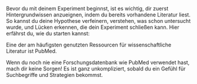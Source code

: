 Bevor du mit deinem Experiment beginnst, ist es wichtig, dir zuerst Hintergrundwissen anzueignen, indem du bereits vorhandene Literatur liest. So kannst du deine Hypothese verfeinern, verstehen, was schon untersucht wurde, und Lücken erkennen, die dein Experiment schließen kann. Hier erfährst du, wie du starten kannst:

Eine der am häufigsten genutzten Ressourcen für wissenschaftliche Literatur ist PubMed.

Wenn du noch nie eine Forschungsdatenbank wie PubMed verwendet hast, mach dir keine Sorgen! Es ist ganz unkompliziert, sobald du ein Gefühl für Suchbegriffe und Strategien bekommst.